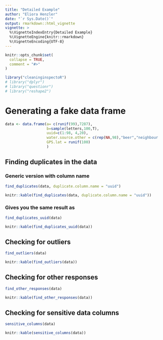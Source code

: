 ```yaml
---
title: "Detailed Example"
author: "Eliora Henzler"
date: "`r Sys.Date()`"
output: rmarkdown::html_vignette
vignette: >
  %\VignetteIndexEntry{Detailed Example}
  %\VignetteEngine{knitr::rmarkdown}
  %\VignetteEncoding{UTF-8}
---
```


```r
knitr::opts_chunk$set(
  collapse = TRUE,
  comment = "#>"
)
```


```r
library("cleaninginspectoR")
# library("dplyr")
# library("questionr")
# library("reshape2")
```

# Generating a fake data frame 
```r
data <- data.frame(a= c(runif(99),7287),
                   b=sample(letters,100,T),
                   uuid=c(1:98, 4,20),
                   water.source.other = c(rep(NA,98),"beer","neighbour' well"),
                   GPS.lat = runif(100)
                   )
```

## Finding duplicates in the data 

### Generic version with column name

```r
find_duplicates(data, duplicate.column.name = "uuid")
```
```r
knitr::kable(find_duplicates(data, duplicate.column.name = "uuid"))
```

### Gives you the same result as

```r
find_duplicates_uuid(data)
```
```r
knitr::kable(find_duplicates_uuid(data))
```

## Checking for outliers

```r
find_outliers(data)

```
```r
knitr::kable(find_outliers(data))

```


## Checking for other responses

```r
find_other_responses(data)
```
```r
knitr::kable(find_other_responses(data))

```

## Checking for sensitive data columns
```r
sensitive_columns(data)
```
```r
knitr::kable(sensitive_columns(data))
```
